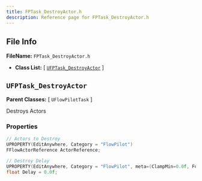 ```yaml
---
title: FPTask_DestroyActor.h
description: Reference page for FPTask_DestroyActor.h
---
```


## File Info

__FileName:__ `FPTask_DestroyActor.h`
- __Class List:__ 
[ [`UFPTask_DestroyActor`](#ufptask_destroyactor) ]


## `UFPTask_DestroyActor` 


__Parent Classes:__
[ `UFlowPilotTask` ]

 
Destroys Actors 

### Properties

```cpp
// Actors to Destroy 
UPROPERTY(EditAnywhere, Category = "FlowPilot")
FFlowActorReference ActorReference;

// Destroy Delay 
UPROPERTY(EditAnywhere, Category = "FlowPilot", meta=(ClampMin=0.0f, ForceUnits="Seconds"))
float Delay = 0.0f;

```
